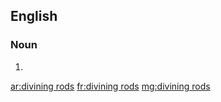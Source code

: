 ==English==

===Noun===
{{head|en}}

# {{plural of|divining rod}}

[[ar:divining rods]]
[[fr:divining rods]]
[[mg:divining rods]]